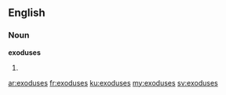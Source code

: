 ==English==

===Noun===
'''exoduses'''

# {{plural of|exodus}}

[[ar:exoduses]]
[[fr:exoduses]]
[[ku:exoduses]]
[[my:exoduses]]
[[sv:exoduses]]